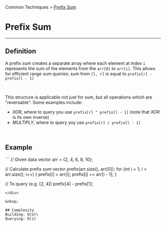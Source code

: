 Common Techniques > [Prefix Sum](/docs/prefixsum/)
# Prefix Sum
---
## Definition
A prefix sum creates a separate array where each element at index `i`
represents the sum of the elements from the `arr[0]` to `arr[i]`.
This allows for efficient range sum queries: sum from `[l, r]` is equal to `prefix[r] - prefix[l - 1]`

&nbsp;

This structure is applicable not just for sum, but all operations
which are "reversable". Some examples include:
* *XOR*, where to query you use `prefix[r] ^ prefix[l - 1]` (note that *XOR* is its own inverse)
* *MULTIPLY*, where to query yoy use `prefix[r] / prefix[l - 1]`

&nbsp;

## Example
<div className="language-cpp">
```
// Given data
vector<int> arr = {2, 4, 6, 8, 10};

// Calculate prefix sum
vector<int> prefix(arr.size(), arr[0]);
for (int i = 1; i < arr.size(); i++) {
    prefix[i] = arr[i];
    prefix[i] += arr[i - 1];
}

// To query (e.g. [2, 4])
prefix[4] - prefix[1];
```
</div>

&nbsp;

## Complexity
Building: O(n)\
Querying: O(1)